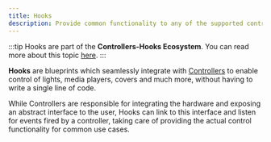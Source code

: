 ```yaml
---
title: Hooks
description: Provide common functionality to any of the supported controllers. Build controller-based automations for lights, media players, covers and much more in just a few clicks.
---
```



:::tip
Hooks are part of the **Controllers-Hooks Ecosystem**. You can read more about this topic [here](/docs/controllers-hooks-ecosystem).
:::

**Hooks** are blueprints which seamlessly integrate with [Controllers](controllers) to enable control of lights, media players, covers and much more, without having to write a single line of code.

While Controllers are responsible for integrating the hardware and exposing an abstract interface to the user, Hooks can link to this interface and listen for events fired by a controller, taking care of providing the actual control functionality for common use cases.

<BlueprintsList category='hooks' />
